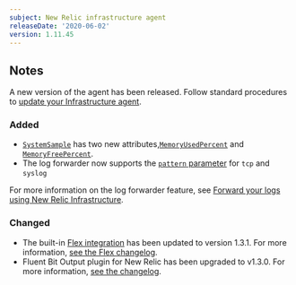 ```yaml
---
subject: New Relic infrastructure agent
releaseDate: '2020-06-02'
version: 1.11.45
---
```


## Notes

A new version of the agent has been released. Follow standard procedures to [update your Infrastructure agent](/docs/infrastructure/new-relic-infrastructure/installation/update-infrastructure-agent).

### Added

* [`SystemSample`](https://docs.newrelic.com/docs/infrastructure/manage-your-data/data-instrumentation/default-infrastructure-events) has two new attributes,[`MemoryUsedPercent`](https://docs.newrelic.com/attribute-dictionary/systemsample/memoryusedpercent) and [`MemoryFreePercent`](https://docs.newrelic.com/attribute-dictionary/systemsample/memoryfreepercent).
* The log forwarder now supports the [`pattern` parameter](https://docs.newrelic.com/docs/logs/enable-new-relic-logs/1-enable-logs/forward-your-logs-using-new-relic-infrastructure#parameters) for `tcp` and `syslog`

For more information on the log forwarder feature, see [Forward your logs using New Relic Infrastructure](https://docs.newrelic.com/docs/logs/enable-new-relic-logs/1-enable-logs/forward-your-logs-using-new-relic-infrastructure).

### Changed

* The built-in [Flex integration](https://github.com/newrelic/nri-flex) has been updated to version 1.3.1. For more information, [see the Flex changelog](https://github.com/newrelic/nri-flex/releases).
* Fluent Bit Output plugin for New Relic has been upgraded to v1.3.0. For more information, [see the changelog](https://github.com/newrelic/newrelic-fluent-bit-output/releases/tag/1.3.0).
